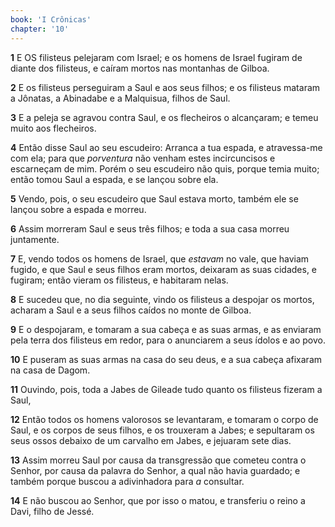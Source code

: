 ```yaml
---
book: 'I Crônicas'
chapter: '10'
---
```


**1** E OS filisteus pelejaram com Israel; e os homens de Israel fugiram de diante dos filisteus, e caíram mortos nas montanhas de Gilboa.

**2** E os filisteus perseguiram a Saul e aos seus filhos; e os filisteus mataram a Jônatas, a Abinadabe e a Malquisua, filhos de Saul.

**3** E a peleja se agravou contra Saul, e os flecheiros o alcançaram; e temeu muito aos flecheiros.

**4** Então disse Saul ao seu escudeiro: Arranca a tua espada, e atravessa-me com ela; para que _porventura_ não venham estes incircuncisos e escarneçam de mim. Porém o seu escudeiro não quis, porque temia muito; então tomou Saul a espada, e se lançou sobre ela.

**5** Vendo, pois, o seu escudeiro que Saul estava morto, também ele se lançou sobre a espada e morreu.

**6** Assim morreram Saul e seus três filhos; e toda a sua casa morreu juntamente.

**7** E, vendo todos os homens de Israel, que _estavam_ no vale, que haviam fugido, e que Saul e seus filhos eram mortos, deixaram as suas cidades, e fugiram; então vieram os filisteus, e habitaram nelas.

**8** E sucedeu que, no dia seguinte, vindo os filisteus a despojar os mortos, acharam a Saul e a seus filhos caídos no monte de Gilboa.

**9** E o despojaram, e tomaram a sua cabeça e as suas armas, e as enviaram pela terra dos filisteus em redor, para o anunciarem a seus ídolos e ao povo.

**10** E puseram as suas armas na casa do seu deus, e a sua cabeça afixaram na casa de Dagom.

**11** Ouvindo, pois, toda a Jabes de Gileade tudo quanto os filisteus fizeram a Saul,

**12** Então todos os homens valorosos se levantaram, e tomaram o corpo de Saul, e os corpos de seus filhos, e os trouxeram a Jabes; e sepultaram os seus ossos debaixo de um carvalho em Jabes, e jejuaram sete dias.

**13** Assim morreu Saul por causa da transgressão que cometeu contra o Senhor, por causa da palavra do Senhor, a qual não havia guardado; e também porque buscou a adivinhadora para _a_ consultar.

**14** E não buscou ao Senhor, que por isso o matou, e transferiu o reino a Davi, filho de Jessé.
